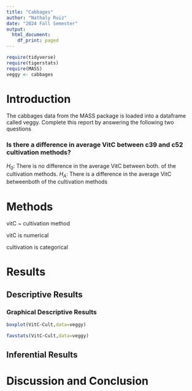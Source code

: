 ```yaml
---
title: "Cabbages"
author: "Nathaly Ruiz"
date: "2024 Fall Semester"
output:
  html_document:
    df_print: paged
---
```


```r
require(tidyverse)
require(tigerstats)
require(MASS)
veggy <- cabbages
```

# Introduction

<!--In this section you explain what you are trying to show.  Where did the data come from?  What is the research or other question you are trying to answer?!-->
 The cabbages data from the MASS package is loaded into a dataframe called veggy. Complete this report by answering the following two questions  
 
### Is there a difference in average VitC between c39 and c52 cultivation methods?  


$H_0$: There is no difference in the average VitC between both. of the cultivation methods. 
$H_A$: There is a difference in the average VitC betweenboth of the cultivation methods

# Methods

<!--Decide on your methods:  use "variable analysis" or other appropriate descriptors.  Make sure to choose at least one graphical method and at least one numerical method.!-->

vitC  ~ cultivation method

vitC is numerical

cultivation is categorical

# Results

<!--Divide this section into two sub-sections:  One for your descriptive  results and one for your inferential results.!-->

## Descriptive Results

### Graphical Descriptive Results

<!--Graphical results here.  Make sure to show your code.  Provide appropriate labels for axes, giving units if possible, and provide a good title for the graph, too.  Use the graphical results to describe the patterns if any that exist in the data as focused toward the research question





### Numerical Descriptive Results

<!--Numerical results go here. Use the numerical results to describe the patterns if any that exist in the data as focused toward the research question!-->

```r
boxplot(VitC~Cult,data=veggy)
```

```r
favstats(VitC~Cult,data=veggy)
```

## Inferential Results

<!--State hypothesis clearly.  Make sure your discussion of the inferential test covers all the aspects that the test output produces, such as test statistic, p-value etc.  Make a decision about the null hypothesis, explain the assumptions on which the selected test/procedure was based, and why the chosen procedure satisfys the assumptions and is appropriate to answer the research question!-->


# Discussion and Conclusion

<!--Discussion and conclusion here.  If you found a relationship be sure to consider whether the relationship occurs because one of the variavbles causes the other, or whether they perhasps are related for some other reason.  Watch the chapter 6 videos from the GeorgeTown videos collection.!-->
